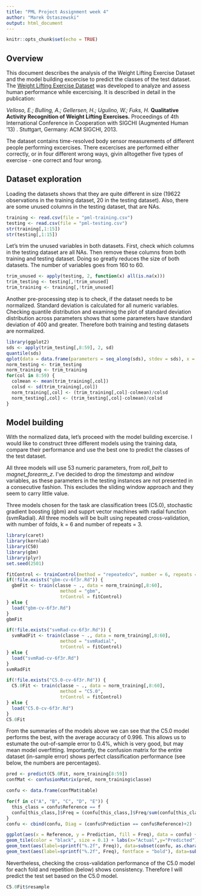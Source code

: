 ```yaml
---
title: "PML Project Assignment week 4"
author: "Marek Ostaszewski"
output: html_document
---
```


```r
knitr::opts_chunk$set(echo = TRUE)
```

## Overview

This document describes the analysis of the Weight Lifting Exercise Dataset and the model building excercise to predict the classes of the test dataset. The [Weight Lifting Exercise Dataset](http://groupware.les.inf.puc-rio.br/har#weight_lifting_exercises) was developed to analyze and assess human performance while excercising. It is described in detail in the publication:

*Velloso, E.; Bulling, A.; Gellersen, H.; Ugulino, W.; Fuks, H.* **Qualitative Activity Recognition of Weight Lifting Exercises.** Proceedings of 4th International Conference in Cooperation with SIGCHI (Augmented Human '13) . Stuttgart, Germany: ACM SIGCHI, 2013.

The dataset contains time-resolved body sensor measurements of different people performing excercises. There excercises are performed either correctly, or in four different wrong ways, givin alltogether five types of exercise - one correct and four wrong.

## Dataset exploration

Loading the datasets shows that they are quite different in size (19622 observations in the training dataset, 20 in the testing dataset). Also, there are some unused columns in the testing dataset, that are NAs.

```r
training <- read.csv(file = "pml-training.csv")
testing <- read.csv(file = "pml-testing.csv")
str(training[,1:15])
str(testing[,1:15])
```

Let's trim the unused variables in both datasets. First, check which columns in the testing dataset are all NAs. Then remove these columns from both training and testing dataset. Doing so greatly reduces the size of both datasets. The number of variables goes from 160 to 60.

```r
trim_unused <- apply(testing, 2, function(x) all(is.na(x)))
trim_testing <- testing[,!trim_unused]
trim_training <- training[,!trim_unused]
```

Another pre-processing step is to check, if the dataset needs to be normalized. Standard deviation is calculated for all numeric variables. Checking quantile distribution and examinng the plot of standard deviation distribution across parameters shows that some parameters have standard deviation of 400 and greater. Therefore both training and testing datasets are normalized.

```r
library(ggplot2)
sds <- apply(trim_testing[,8:59], 2, sd)
quantile(sds)
qplot(data = data.frame(parameters = seq_along(sds), stdev = sds), x = parameters, y = stdev)
norm_testing <- trim_testing
norm_training <- trim_training
for(col in 8:59) {
  colmean <- mean(trim_training[,col])
  colsd <- sd(trim_training[,col])
  norm_training[,col] <- (trim_training[,col]-colmean)/colsd
  norm_testing[,col] <- (trim_testing[,col]-colmean)/colsd
}
```

## Model building

With the normalized data, let's proceed with the model building excercise. I would like to construct three different models using the training data, compare their performance and use the best one to predict the classes of the test dataset.

All three models will use 53 numeric parameters, from *roll_belt* to *magnet_forearm_z*. I've decided to drop the *timestamp* and *window* variables, as these parameters in the testing instances are not presented in a consecutive fashion. This excludes the sliding window approach and they seem to carry little value.

Three models chosen for the task are classification trees (C5.0), stochastic gradient boosting (gbm) and supprt vector machines with radial function (svmRadial). All three models will be built using repeated cross-validation, with number of folds, k = 6 and number of repeats = 3.

```r
library(caret)
library(kernlab)
library(C50)
library(gbm)
library(plyr)
set.seed(2501)

fitControl <- trainControl(method = "repeatedcv", number = 6, repeats = 3)
if(!file.exists("gbm-cv-6f3r.Rd")) {
  gbmFit <- train(classe ~ ., data = norm_training[,8:60], 
                    method = "gbm", 
                    trControl = fitControl)
} else {
  load("gbm-cv-6f3r.Rd")
}
gbmFit

if(!file.exists("svmRad-cv-6f3r.Rd")) {
  svmRadFit <- train(classe ~ ., data = norm_training[,8:60], 
                    method = "svmRadial", 
                    trControl = fitControl)
} else {
  load("svmRad-cv-6f3r.Rd")
}
svmRadFit

if(!file.exists("C5.0-cv-6f3r.Rd")) {
  C5.0Fit <- train(classe ~ ., data = norm_training[,8:60], 
                    method = "C5.0", 
                    trControl = fitControl)
} else {
  load("C5.0-cv-6f3r.Rd")
}
C5.0Fit
```

From the summaries of the models above we can see that the C5.0 model performs the best, with the average accuracy of 0.996. This allows us to estumate the out-of-sample error to 0.4%, which is very good, but may mean model overfitting. Importantly, the confusion matrix for the entire dataset (in-sample error) shows perfect classification performance (see below, the numbers are percentages).

```r
pred <- predict(C5.0Fit, norm_training[8:59])
confMat <- confusionMatrix(pred, norm_training$classe)

confu <- data.frame(confMat$table)

for(f in c("A", "B", "C", "D", "E")) {
  this_class = confu$Reference == f
  confu[this_class,]$Freq = (confu[this_class,]$Freq/sum(confu[this_class,]$Freq))*100
}
confu <- cbind(confu, Diag = (confu$Prediction == confu$Reference)+2)

ggplot(aes(x = Reference, y = Prediction, fill = Freq), data = confu) +
geom_tile(color = "black", size = 0.1) + labs(x="Actual",y="Predicted") +
geom_text(aes(label=sprintf("%.2f", Freq)), data=subset(confu, as.character(Reference)!=as.character(Prediction)), colour="black") + scale_fill_gradient(low="lightgrey",high="lightblue") + 
geom_text(aes(label=sprintf("%.2f", Freq), fontface = "bold"), data=subset(confu, as.character(Reference)==as.character(Prediction)), color="black")
```

Nevertheless, checking the cross-validation performance of the C5.0 model for each fold and repetition (below) shows consistency. Therefore I will predict the test set based on the C5.0 model.

```r
C5.0Fit$resample
```


